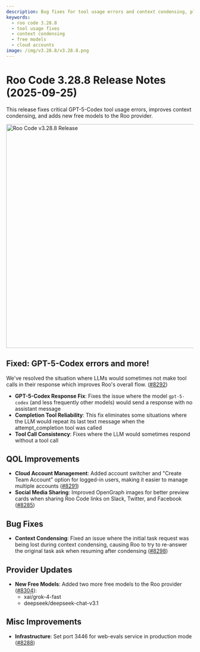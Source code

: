 ```yaml
---
description: Bug fixes for tool usage errors and context condensing, plus new free models and cloud account management improvements.
keywords:
  - roo code 3.28.8
  - tool usage fixes
  - context condensing
  - free models
  - cloud accounts
image: /img/v3.28.8/v3.28.8.png
---
```


# Roo Code 3.28.8 Release Notes (2025-09-25)

This release fixes critical GPT-5-Codex tool usage errors, improves context condensing, and adds new free models to the Roo provider.

<img src="/img/v3.28.8/v3.28.8.png" alt="Roo Code v3.28.8 Release" width="600" />

## Fixed: GPT-5-Codex errors and more!

We've resolved the situation where LLMs would sometimes not make tool calls in their response which improves Roo's overall flow. ([#8292](https://github.com/RooCodeInc/Roo-Code/pull/8292))

- **GPT-5-Codex Response Fix**: Fixes the issue where the model `gpt-5-codex` (and less frequently other models) would send a response with no assistant message
- **Completion Tool Reliability**: This fix eliminates some situations where the LLM would repeat its last text message when the attempt_completion tool was called
- **Tool Call Consistency**: Fixes where the LLM would sometimes respond without a tool call

## QOL Improvements

* **Cloud Account Management**: Added account switcher and "Create Team Account" option for logged-in users, making it easier to manage multiple accounts ([#8291](https://github.com/RooCodeInc/Roo-Code/pull/8291))
* **Social Media Sharing**: Improved OpenGraph images for better preview cards when sharing Roo Code links on Slack, Twitter, and Facebook ([#8285](https://github.com/RooCodeInc/Roo-Code/pull/8285))

## Bug Fixes

* **Context Condensing**: Fixed an issue where the initial task request was being lost during context condensing, causing Roo to try to re-answer the original task ask when resuming after condensing ([#8298](https://github.com/RooCodeInc/Roo-Code/pull/8298))

## Provider Updates

* **New Free Models**: Added two more free models to the Roo provider ([#8304](https://github.com/RooCodeInc/Roo-Code/pull/8304)):
  - xai/grok-4-fast
  - deepseek/deepseek-chat-v3.1

## Misc Improvements

* **Infrastructure**: Set port 3446 for web-evals service in production mode ([#8288](https://github.com/RooCodeInc/Roo-Code/pull/8288))
